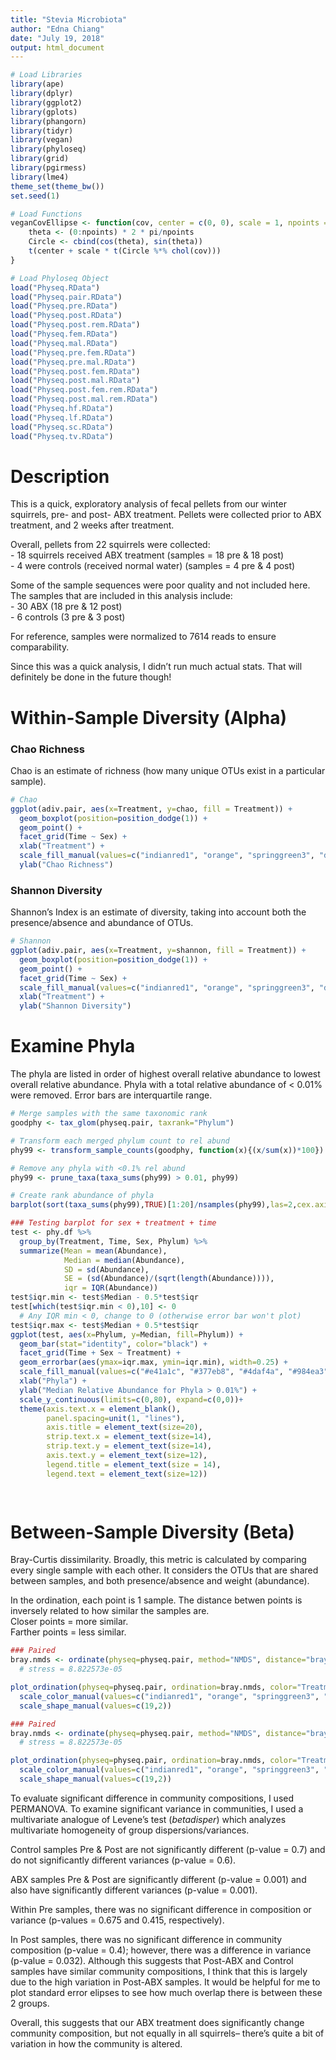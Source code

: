 ```yaml
---
title: "Stevia Microbiota"
author: "Edna Chiang"
date: "July 19, 2018"
output: html_document
---
```


```r
# Load Libraries
library(ape)
library(dplyr)
library(ggplot2)
library(gplots)
library(phangorn)
library(tidyr)
library(vegan)
library(phyloseq)
library(grid)
library(pgirmess)
library(lme4)
theme_set(theme_bw())
set.seed(1)

# Load Functions
veganCovEllipse <- function(cov, center = c(0, 0), scale = 1, npoints = 100) {
    theta <- (0:npoints) * 2 * pi/npoints
    Circle <- cbind(cos(theta), sin(theta))
    t(center + scale * t(Circle %*% chol(cov)))
}
```


```r
# Load Phyloseq Object
load("Physeq.RData")
load("Physeq.pair.RData")
load("Physeq.pre.RData")
load("Physeq.post.RData")
load("Physeq.post.rem.RData")
load("Physeq.fem.RData")
load("Physeq.mal.RData")
load("Physeq.pre.fem.RData")
load("Physeq.pre.mal.RData")
load("Physeq.post.fem.RData")
load("Physeq.post.mal.RData")
load("Physeq.post.fem.rem.RData")
load("Physeq.post.mal.rem.RData")
load("Physeq.hf.RData")
load("Physeq.lf.RData")
load("Physeq.sc.RData")
load("Physeq.tv.RData")
```

# Description  
This is a quick, exploratory analysis of fecal pellets from our winter squirrels, pre- and post- ABX treatment. Pellets were collected prior to ABX treatment, and 2 weeks after treatment.  
  
Overall, pellets from 22 squirrels were collected:  
- 18 squirrels received ABX treatment (samples = 18 pre & 18 post)  
- 4 were controls (received normal water) (samples = 4 pre & 4 post)  
  
Some of the sample sequences were poor quality and not included here. The samples that are included in this analysis include:  
- 30 ABX (18 pre & 12 post)  
- 6 controls (3 pre & 3 post) 
  
For reference, samples were normalized to 7614 reads to ensure comparability.  
  
Since this was a quick analysis, I didn't run much actual stats. That will definitely be done in the future though!  
    

# Within-Sample Diversity (Alpha) 
  

### Chao Richness  
Chao is an estimate of richness (how many unique OTUs exist in a particular sample).
```r
# Chao
ggplot(adiv.pair, aes(x=Treatment, y=chao, fill = Treatment)) +
  geom_boxplot(position=position_dodge(1)) +
  geom_point() + 
  facet_grid(Time ~ Sex) +
  xlab("Treatment") +
  scale_fill_manual(values=c("indianred1", "orange", "springgreen3", "deepskyblue2")) +
  ylab("Chao Richness")
```
  

  
### Shannon Diversity  
Shannon's Index is an estimate of diversity, taking into account both the presence/absence and abundance of OTUs.  

```r
# Shannon
ggplot(adiv.pair, aes(x=Treatment, y=shannon, fill = Treatment)) +
  geom_boxplot(position=position_dodge(1)) +
  geom_point() + 
  facet_grid(Time ~ Sex) +
  scale_fill_manual(values=c("indianred1", "orange", "springgreen3", "deepskyblue2")) +
  xlab("Treatment") +
  ylab("Shannon Diversity")
```

  

# Examine Phyla  
The phyla are listed in order of highest overall relative abundance to lowest overall relative abundance. Phyla with a total relative abundance of < 0.01% were removed. Error bars are interquartile range.  

```r
# Merge samples with the same taxonomic rank
goodphy <- tax_glom(physeq.pair, taxrank="Phylum")

# Transform each merged phylum count to rel abund
phy99 <- transform_sample_counts(goodphy, function(x){(x/sum(x))*100})

# Remove any phyla with <0.1% rel abund
phy99 <- prune_taxa(taxa_sums(phy99) > 0.01, phy99)

# Create rank abundance of phyla
barplot(sort(taxa_sums(phy99),TRUE)[1:20]/nsamples(phy99),las=2,cex.axis=.7)

### Testing barplot for sex + treatment + time
test <- phy.df %>%
  group_by(Treatment, Time, Sex, Phylum) %>%
  summarize(Mean = mean(Abundance),
            Median = median(Abundance),
            SD = sd(Abundance),
            SE = (sd(Abundance)/(sqrt(length(Abundance)))),
            iqr = IQR(Abundance))
test$iqr.min <- test$Median - 0.5*test$iqr
test[which(test$iqr.min < 0),10] <- 0
  # Any IQR min < 0, change to 0 (otherwise error bar won't plot)
test$iqr.max <- test$Median + 0.5*test$iqr
ggplot(test, aes(x=Phylum, y=Median, fill=Phylum)) +
  geom_bar(stat="identity", color="black") +
  facet_grid(Time + Sex ~ Treatment) +
  geom_errorbar(aes(ymax=iqr.max, ymin=iqr.min), width=0.25) +
  scale_fill_manual(values=c("#e41a1c", "#377eb8", "#4daf4a", "#984ea3", "#f781bf", "#a65628", "#ffff33", "#ff7f00")) +
  xlab("Phyla") +
  ylab("Median Relative Abundance for Phyla > 0.01%") +
  scale_y_continuous(limits=c(0,80), expand=c(0,0))+
  theme(axis.text.x = element_blank(),
        panel.spacing=unit(1, "lines"),
        axis.title = element_text(size=20),
        strip.text.x = element_text(size=14),
        strip.text.y = element_text(size=14),
        axis.text.y = element_text(size=12),
        legend.title = element_text(size = 14),
        legend.text = element_text(size=12))

    
```
  

  

# Between-Sample Diversity (Beta)  
Bray-Curtis dissimilarity. Broadly, this metric is calculated by comparing every single sample with each other. It considers the OTUs that are shared between samples, and both presence/absence and weight (abundance).  
  
In the ordination, each point is 1 sample. The distance betwen points is inversely related to how similar the samples are.  
Closer points = more similar.  
Farther points = less similar.  

```r
### Paired
bray.nmds <- ordinate(physeq=physeq.pair, method="NMDS", distance="bray")
  # stress = 8.822573e-05

plot_ordination(physeq=physeq.pair, ordination=bray.nmds, color="Treatment", shape="Time") +
  scale_color_manual(values=c("indianred1", "orange", "springgreen3", "deepskyblue2")) +
  scale_shape_manual(values=c(19,2))
```



```r
### Paired
bray.nmds <- ordinate(physeq=physeq.pair, method="NMDS", distance="bray")
  # stress = 8.822573e-05

plot_ordination(physeq=physeq.pair, ordination=bray.nmds, color="Treatment", shape="Time") +
  scale_color_manual(values=c("indianred1", "orange", "springgreen3", "deepskyblue2")) +
  scale_shape_manual(values=c(19,2))
```
  
To evaluate significant difference in community compositions, I used PERMANOVA. To examine significant variance in communities, I used a multivariate analogue of Levene's test (*betadisper*) which analyzes multivariate homogeneity of group dispersions/variances.  
  
Control samples Pre & Post are not significantly different (p-value = 0.7) and do not significantly different variances (p-value = 0.6).  
  
ABX samples Pre & Post are significantly different (p-value = 0.001) and also have significantly different variances (p-value = 0.001).  
  
Within Pre samples, there was no significant difference in composition or variance (p-values = 0.675 and 0.415, respectively).  
  
In Post samples, there was no significant difference in community composition (p-value = 0.4); however, there was a difference in variance (p-value = 0.032). Although this suggests that Post-ABX and Control samples have similar community compositions, I think that this is largely due to the high variation in Post-ABX samples. It would be helpful for me to plot standard error elipses to see how much overlap there is between these 2 groups.  
  
Overall, this suggests that our ABX treatment does significantly change community composition, but not equally in all squirrels-- there's quite a bit of variation in how the community is altered.  
  

